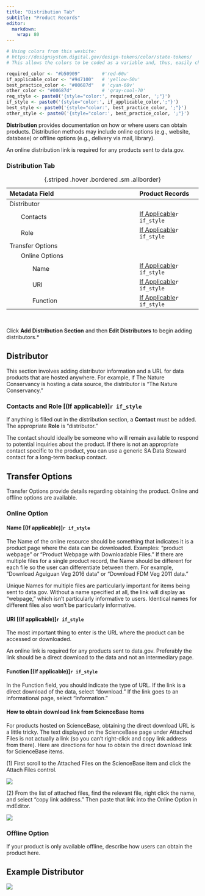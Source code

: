 ```yaml
---
title: "Distribution Tab"
subtitle: "Product Records"
editor: 
  markdown: 
    wrap: 80
---
```


```r
# Using colors from this wesbite:
# https://designsystem.digital.gov/design-tokens/color/state-tokens/
# This allows the colors to be coded as a variable and, thus, easily changed.

required_color <- "#b50909"        #'red-60v'
if_applicable_color <- "#947100"   # 'yellow-50v'
best_practice_color <- "#00687d"   # 'cyan-60v'
other_color <- "#00687d"           # 'gray-cool-70'
req_style <- paste0('{style="color:', required_color, ';"}')
if_style <- paste0('{style="color:', if_applicable_color,';"}')
best_style <- paste0('{style="color:', best_practice_color, ';"}')
other_style <- paste0('{style="color:', best_practice_color, ';"}')
```

**Distribution** provides documentation on how or where users can obtain
products. Distribution methods may include online options (e.g., website,
database) or offline options (e.g., delivery via mail, library).

::: {.callout-hint}
An online distribution link is required for any products
sent to data.gov. 
:::

### Distribution Tab
| Metadata Field              | Product Records   |
|:----------------------------|:-------------|
| Distributor                 |  |
|        Contacts             |[If Applicable](#contacts-and-role-if-applicable)`r if_style`    |
|        Role                 |[If Applicable](#contacts-and-role-if-applicable)`r if_style`    |
| Transfer Options            |  |
|        Online Options       |  |
|               Name          | [If Applicable](#name-if-applicable)`r if_style`    |
|               URI           | [If Applicable](#uri-if-applicable)`r if_style`    |
|               Function      | [If Applicable](#function-if-applicable)`r if_style`    |
: {.striped .hover .bordered .sm .allborder}   

<br/>

Click **Add Distribution Section** and then **Edit Distributors** to begin
adding distributors.*

## Distributor

This section involves adding distributor information and a URL for data products
that are hosted anywhere. For example, if The Nature Conservancy is hosting a
data source, the distributor is "The Nature Conservancy."

### Contacts and Role [(If applicable)]`r if_style`

If anything is filled out in the distribution section, a **Contact** must be 
added. The appropriate **Role** is "distributor."

The contact should ideally be someone who will remain available to respond to
potential inquiries about the product. If there is not an appropriate contact
specific to the product, you can use a generic SA Data Steward contact for a
long-term backup contact.

## Transfer Options

Transfer Options provide details regarding obtaining the product. Online and
offline options are available.

### Online Option

#### Name [(If applicable)]`r if_style`

The Name of the online resource should be something that indicates it is a
product page where the data can be downloaded. Examples: "product webpage" or
"Product Webpage with Downloadable Files." If there are multiple files for a
single product record, the Name should be different for each file so the user
can differentiate between them. For example, "Download Aguiguan Veg 2016 data"
or "Download FDM Veg 2011 data."

::: {.callout-note}
Unique Names for multiple files are particularly
important for items being sent to data.gov. Without a name specified at all, the
link will display as "webpage," which isn't particularly informative to users.
Identical names for different files also won't be particularly informative. 
:::

#### URI [(If applicable)]`r if_style`

The most important thing to enter is the URL where the product can be accessed
or downloaded.

::: {.callout-note}
An online link is required for any products sent to
data.gov. Preferably the link should be a direct download to the data and not an
intermediary page. 
:::

#### Function [(If applicable)]`r if_style`

In the Function field, you should indicate the type of URL. If the link is a
direct download of the data, select “download.” If the link goes to an
informational page, select “information.”

#### How to obtain download link from ScienceBase Items

For products hosted on ScienceBase, obtaining the direct download URL is a
little tricky. The text displayed on the ScienceBase page under Attached Files
is not actually a link (so you can't right-click and copy link address from
there). Here are directions for how to obtain the direct download link for
ScienceBase items.

\(1\) First scroll to the Attached Files on the ScienceBase item and click the
Attach Files control.

![](../../assets/distribution_sb_attached_files.png)

\(2\) From the list of attached files, find the relevant file, right click the
name, and select "copy link address." Then paste that link into the Online
Option in mdEditor.

![](../../assets/distribution_sb_copy_link.png)

### Offline Option

If your product is only available offline, describe how users can obtain the
product here.

## Example Distributor

![](../../assets/distribution_example.png)

